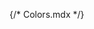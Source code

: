 {/* Colors.mdx */}


<Meta title="Colors" />

<ColorPalette>
  <ColorItem
    title="Blue"
    subtitle="Primary Blue"
    colors={{ 50: '#E0E9F8', 100: '#a3beeb', 200: '#709AE0', 300:'#477DD7', 400: '#3C76D4', 500: '#326FD2', 600: '#2d64bd', 700: '#2859a8', 800: '#214889', 900: '#1C3d74'}}
  />
  <ColorItem
    title="Gray"
    subtitle="Primary Gray"
    colors={{ 50: '#F5F6F7', 100: '#EBEDF1', 200: '#D3D8DE', 300:'#BAC1CB', 400: '#828FA1', 500: '#64748B', 600: '#5A687D', 700: '#37404C', 800: '#323A46', 900: '#232921'}}
  />
  <ColorItem
    title="Red"
    subtitle="Warning Red"
    colors={{ 50: '#FDE8E8', 100: '#F4B7B7', 200: '#EB8383', 300:'#E66565', 400: '#E14646', 500: '#DE3131', 600: '#C82C2C', 700: '#B22727', 800: '#851D1D', 900: '#4E1111'}}
  />
</ColorPalette>